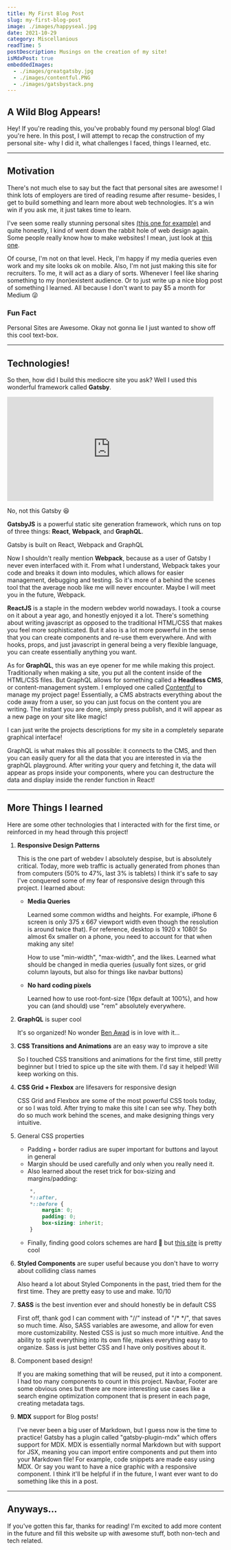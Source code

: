 ```yaml
---
title: My First Blog Post
slug: my-first-blog-post
image: ./images/happyseal.jpg
date: 2021-10-29
category: Miscellanious
readTime: 5
postDescription: Musings on the creation of my site!
isMdxPost: true
embeddedImages:
  - ./images/greatgatsby.jpg
  - ./images/contentful.PNG
  - ./images/gatsbystack.png
---
```





<section className="mdx-page">

<div className="post-content">

# A Wild Blog Appears!

Hey! If you're reading this, you've probably found my personal blog! Glad you're here.
In this post, I will attempt to recap the construction of my personal site- why I did it,
what challenges I faced, things I learned, etc.

<hr />

# Motivation

There's not much else to say but the fact that personal sites are awesome! I think lots of 
employers are tired of reading resume after resume- besides, I get to build something and 
learn more about web technologies. It's a win win if you ask me, it just takes time to learn.


I've seen some really stunning personal sites [(this one for example)](https://montychoy.com/)
and quite honestly, I kind of went down the rabbit hole of web design again. Some 
people really know how to make websites! I mean, just look
at [this one](https://youtu.be/BZqzhmlTkAc?t=200).

Of course, I'm not on that level. Heck, I'm happy if my media queries even work and my site looks
ok on mobile. Also, I'm not just making this site for recruiters. To me, it will act as a diary of 
sorts. Whenever I feel like sharing something to my (non)existent audience. Or to just write up 
a nice blog post of something I learned. All because I don't want to pay $5 a month for Medium &#128540;

<div className="nice-text">
    
<h3>Fun Fact</h3>

<FiInfo className="nice-text-icon" />

Personal Sites are Awesome. Okay not gonna lie I just wanted to show off this cool text-box.

</div>

<hr />

# Technologies!

So then, how did I build this mediocre site you ask? Well I used this wonderful framework called **Gatsby**.

<div className="captioned-image">
<iframe src="https://giphy.com/embed/u4CY9BW4umAfu" width="480" height="242" frameBorder="0" class="giphy-embed" allowFullScreen></iframe>
<p>No, not this Gatsby &#128518;</p>
</div>

**GatsbyJS** is a powerful static site generation framework, which runs on top of three things: **React**,
**Webpack**, and **GraphQL**. 

<div className="captioned-image">
<GatsbyImage
  image={getImage(props.embeddedImages[2])}
  alt="the great gatsby"
  className="inline-img"
/>
<p>Gatsby is built on React, Webpack and GraphQL</p>
</div>


Now I shouldn't really mention **Webpack**, because as a user of Gatsby I never
even interfaced with it. From what I understand, Webpack takes your code and breaks it down into modules,
which allows for easier management, debugging and testing. So it's more of a behind the scenes 
tool that the average noob like me will never encounter. Maybe I will meet you in the future, Webpack. 

**ReactJS** is a staple in the modern webdev world nowadays. I took a course on it about a year ago,
and honestly enjoyed it a lot. There's something about writing javascript as opposed to the 
traditional HTML/CSS that makes you feel more sophisticated. But it also is a lot more powerful 
in the sense that you can create components and re-use them everywhere. And with hooks, props, 
and just javascript in general being a very flexible language, you can create essentially anything
you want.

As for **GraphQL**, this was an eye opener for me while making this project. Traditionally when making
a site, you put all the content inside of the HTML/CSS files. But GraphQL allows for something called
a **Headless CMS**, or content-management system. I employed one called [Contentful](https://www.contentful.com/)
to manage my project page! Essentially, a CMS abstracts everything about the code away from a user, 
so you can just focus on the content you are writing. The instant you are done, simply press publish,
and it will appear as a new page on your site like magic! 

<div className="captioned-image">
<GatsbyImage
  image={getImage(props.embeddedImages[1])}
  alt="the great gatsby"
  fadeIn
  className="inline-img"
/>
<p>I can just write the projects descriptions for my site in a completely separate graphical interface!</p>
</div>

GraphQL is what makes this all possible: it connects to the CMS, and then you can easily query
for all the data that you are interested in via the graphQL playground. After writing your query 
and fetching it, the data will appear as props inside your components, where you can 
destructure the data and display inside the render function in React!

<hr />

# More Things I learned

Here are some other technologies that I interacted with for the first time, or reinforced in my head
through this project!


1. **Responsive Design Patterns**

    This is the one part of webdev I absolutely despise, but is absolutely critical.
    Today, more web traffic is actually generated from phones than from computers (50% to 47%, last 3% is tablets)
    I think it's safe to say I've conquered some of my fear of responsive design 
    through this project. I learned about:

    - **Media Queries**
        
        Learned some common widths and heights.
        For example, iPhone 6 screen is only 375 x 667 viewport width even though the resolution 
        is around twice that). For reference, desktop is 1920 x 1080! So almost 6x smaller on a phone,
        you need to account for that when making any site!
    
        How to use "min-width", "max-width", and the likes. Learned what should be changed in 
        media queries (usually font sizes, or grid column layouts, but also for things like navbar buttons)
    - **No hard coding pixels**
        
        Learned how to use root-font-size (16px default at 100%), and how you can (and should) 
        use "rem" absolutely everywhere. 
2. **GraphQL** is super cool

    It's so organized! No wonder [Ben Awad](https://www.youtube.com/channel/UC-8QAzbLcRglXeN_MY9blyw) 
    is in love with it...
3. **CSS Transitions and Animations** are an easy way to improve a site

    So I touched CSS transitions and animations for the first time, still pretty beginner but I
    tried to spice up the site with them. I'd say it helped! Will keep working on this.
4. **CSS Grid + Flexbox** are lifesavers for responsive design

    CSS Grid and Flexbox are some of the most powerful CSS tools today, or so I was told. 
    After trying to make this site I can see why. They both do so much work behind the scenes, and 
    make designing things very intuitive.
5. General CSS properties

    - Padding + border radius are super important for buttons and layout in general
    - Margin should be used carefully and only when you really need it. 
    - Also learned about the reset trick for box-sizing and margins/padding:
    ```css
        *,
        *::after,
        *::before {
            margin: 0;
            padding: 0;
            box-sizing: inherit;
        }
    ```
    - Finally, finding good colors schemes are hard &#128577; but [this site](coolors.co) is pretty cool
6. **Styled Components** are super useful because you don't have to worry about colliding class names

    Also heard a lot about Styled Components in the past, tried them for the first time. 
    They are pretty easy to use and make. 10/10

7. **SASS** is the best invention ever and should honestly be in default CSS 

    First off, thank god I can comment with "//" instead of "/* */", that saves so much time.
    Also, SASS variables are awesome, and allow for even more customizability. Nested CSS is just
    so much more intuitive. And the ability to split everything into its own file, 
    makes everything easy to organize. Sass is just better CSS and I have only positives about it.
8. Component based design! 

    If you are making something that will be reused, put it into a component. I had too many components 
    to count in this project. Navbar, Footer are some obvious ones but there are more interesting 
    use cases like a search engine optimization component that is present in each page, creating metadata 
    tags.
9. **MDX** support for Blog posts! 

    I've never been a big user of Markdown, but I guess now is the time to practice! Gatsby has a 
    plugin called "gatsby-plugin-mdx" which offers support for MDX. MDX
    is essentially normal Markdown but with support for JSX, meaning you can import entire 
    components and put them into your Markdown file! For example, code snippets are made easy 
    using MDX. Or say you want to have a nice graphic with a responsive component. I think it'll 
    be helpful if in the future, I want ever want to do something like this in a post.

<hr />

# Anyways...

If you've gotten this far, thanks for reading! I'm excited to add more content in the future 
and fill this website up with awesome stuff, both non-tech and tech related. 

</div>

</section>